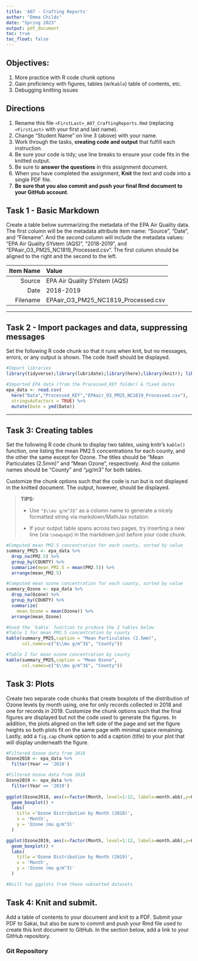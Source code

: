 ```yaml
---
title: 'A07 - Crafting Reports'
author: "Emma Childs" 
date: "Spring 2023"
output: pdf_document
toc: true
toc_float: false
---
```


## Objectives:

1.  More practice with R code chunk options
2.  Gain proficiency with figures, tables (w/`Kable`) table of contents, etc.
3.  Debugging knitting issues

## Directions

1.  Rename this file `<FirstLast>_A07_CraftingReports.Rmd` (replacing `<FirstLast>` with your first and last name).
2.  Change "Student Name" on line 3 (above) with your name.
3.  Work through the tasks, **creating code and output** that fulfill each instruction.
4.  Be sure your code is tidy; use line breaks to ensure your code fits in the knitted output.
5.  Be sure to **answer the questions** in this assignment document.
6.  When you have completed the assignment, **Knit** the text and code into a single PDF file.
7.  **Be sure that you also commit and push your final Rmd document to your GitHub account**.

## Task 1 - Basic Markdown

Create a table below summarizing the metadata of the EPA Air Quality data. The first column will be the metadata attribute item name: "Source", "Date", and "Filename". And the second column will include the metadata values: "EPA Air Quality SYstem (AQS)", "2018-2019", and "EPAair_O3_PM25_NC1819_Processed.csv". The first column should be aligned to the right and the second to the left.

| Item Name | Value                               |
|----------:|:------------------------------------|
|    Source | EPA Air Quality SYstem (AQS)        |
|      Date | 2018-2019                           |
|  Filename | EPAair_O3_PM25_NC1819_Processed.csv |

------------------------------------------------------------------------

## Task 2 - Import packages and data, suppressing messages

Set the following R code chunk so that it runs when knit, but no messages, errors, or any output is shown. The code itself should be displayed.

```r
#Import libraries
library(tidyverse);library(lubridate);library(here);library(knitr); library(dplyr)

#Imported EPA data (from the Processed_KEY folder) & fixed dates
epa_data <- read.csv(
  here("Data","Processed_KEY","EPAair_O3_PM25_NC1819_Processed.csv"),
  stringsAsFactors = TRUE) %>% 
  mutate(Date = ymd(Date))
```

------------------------------------------------------------------------

## Task 3: Creating tables

Set the following R code chunk to display two tables, using knitr's `kable()` function, one listing the mean PM2.5 concentrations for each county, and the other the same except for Ozone. The titles should be "Mean Particulates (2.5mm)" and "Mean Ozone", respectively. And the column names should be "County" and "µg/m3" for both tables.

Customize the chunk options such that the code is run but is not displayed in the knitted document. The output, however, should be displayed.

> **TIPS:**
>
> -   Use `"$\\mu g/m^3$"` as a column name to generate a nicely formatted string via markdown/MathJax notation
>
> -   If your output table spans across two pages, try inserting a new line (via `\newpage`) in the markdown just before your code chunk.

\newpage

```r
#Computed mean PM2.5 concentration for each county, sorted by value
summary_PM25 <- epa_data %>% 
  drop_na(PM2.5) %>% 
  group_by(COUNTY) %>% 
  summarize(mean_PM2.5 = mean(PM2.5)) %>% 
  arrange(mean_PM2.5)

#Computed mean ozone concentration for each county, sorted by value
summary_Ozone <- epa_data %>% 
  drop_na(Ozone) %>% 
  group_by(COUNTY) %>% 
  summarize(
    mean_Ozone = mean(Ozone)) %>% 
  arrange(mean_Ozone)

#Used the `kable` function to produce the 2 tables below
#Table 1 for mean PM2.5 concentration by county
kable(summary_PM25,caption = "Mean Particulates (2.5mm)",
      col.names=c("$\\mu g/m^3$", "County"))

#Table 2 for mean ozone concentration by county
kable(summary_PM25,caption = "Mean Ozone",
      col.names=c("$\\mu g/m^3$", "County"))

```

\newpage

## Task 3: Plots

Create two separate code chunks that create boxplots of the distribution of Ozone levels by month using, one for only records collected in 2018 and one for records in 2019. Customize the chunk options such that the final figures are displayed but not the code used to generate the figures. In addition, the plots aligned on the left side of the page and set the figure heights so both plots fit on the same page with minimal space remaining. Lastly, add a `fig.cap` chunk option to add a caption (title) to your plot that will display underneath the figure. 


```r

#Filtered Ozone data from 2018
Ozone2018 <- epa_data %>%
  filter(Year == '2018') 

#Filtered Ozone data from 2018
Ozone2019 <- epa_data %>%
  filter(Year == '2019') 
  
ggplot(Ozone2018, aes(x=factor(Month, level=1:12, labels=month.abb),y=Ozone)) +
  geom_boxplot() +
  labs(
    title ='Ozone Distribution by Month (2018)',
    x = 'Month',
    y = 'Ozone (mu g/m^3)'
  )

ggplot(Ozone2019, aes(x=factor(Month, level=1:12, labels=month.abb),y=Ozone)) +
  geom_boxplot() +
  labs(
    title ='Ozone Distribution by Month (2019)',
    x = 'Month',
    y = 'Ozone (mu g/m^3)'
  )

#Built two ggplots from these subsetted datasets
```

## Task 4: Knit and submit.

Add a table of contents to your document and knit to a PDF. Submit your PDF to Sakai, but also be sure to commit and push your Rmd file used to create this knit document to GitHub. In the section below, add a link to your GitHub repository.

### Git Repository
